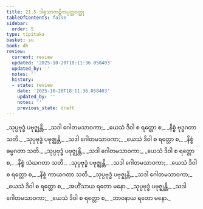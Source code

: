 ```yaml
---
title: 21.5 ဒါရုသာကဋိကပုတ္တဝတ္ထု
tableOfContents: false
sidebar:
  order: 5
type: tipitaka
basket: su
book: dh
review:
  current: review
  updated: '2025-10-20T18:11:36.058403'
  updated_by: ''
  notes: ''
  history:
  - state: review
    date: '2025-10-20T18:11:36.058403'
    updated_by: ''
    notes: ''
    previous_state: draft
---
```



<DynamicBreadcrumb />


<ReviewStatus review={frontmatter.review} showDetails={true} />

<HypothesisAnnotation frontmatter={frontmatter} />

<Division number="296" book="dh" e="ch" v="18" p="55">

<Paragraph number="319" type="verses" book="dh">
_သုပ္ပဗုဒ္ဓံ ပဗုဇ္ဈန္တိ,_  
_သဒါ ဂေါတမသာဝကာ;_  
_ယေသံ ဒိဝါ စ ရတ္တော စ,_  
_နိစ္စံ ဗုဒ္ဓဂတာ သတိ._  

</Paragraph>

</Division>
<Division number="297" book="dh" e="ch" v="18" p="55">

<Paragraph number="320" type="verses" book="dh">
_သုပ္ပဗုဒ္ဓံ ပဗုဇ္ဈန္တိ,_  
_သဒါ ဂေါတမသာဝကာ;_  
_ယေသံ ဒိဝါ စ ရတ္တော စ,_  
_နိစ္စံ ဓမ္မဂတာ သတိ._  

</Paragraph>

</Division>
<Division number="298" book="dh" e="ch" v="18" p="56">

<Paragraph number="321" type="verses" book="dh">
_သုပ္ပဗုဒ္ဓံ ပဗုဇ္ဈန္တိ,_  
_သဒါ ဂေါတမသာဝကာ;_  
_ယေသံ ဒိဝါ စ ရတ္တော စ,_  
_နိစ္စံ သံဃဂတာ သတိ._  

</Paragraph>

</Division>
<Division number="299" book="dh" e="ch" v="18" p="56">

<Paragraph number="322" type="verses" book="dh">
_သုပ္ပဗုဒ္ဓံ ပဗုဇ္ဈန္တိ,_  
_သဒါ ဂေါတမသာဝကာ;_  
_ယေသံ ဒိဝါ စ ရတ္တော စ,_  
_နိစ္စံ ကာယဂတာ သတိ._  

</Paragraph>

</Division>
<Division number="300" book="dh" e="ch" v="18" p="56">

<Paragraph number="323" type="verses" book="dh">
_သုပ္ပဗုဒ္ဓံ ပဗုဇ္ဈန္တိ,_  
_သဒါ ဂေါတမသာဝကာ;_  
_ယေသံ ဒိဝါ စ ရတ္တော စ,_  
_အဟိံသာယ ရတော မနော._  

</Paragraph>

</Division>
<Division number="301" book="dh" e="ch" v="18" p="56">

<Paragraph number="324" type="verses" book="dh">
_သုပ္ပဗုဒ္ဓံ ပဗုဇ္ဈန္တိ,_  
_သဒါ ဂေါတမသာဝကာ;_  
_ယေသံ ဒိဝါ စ ရတ္တော စ,_  
_ဘာဝနာယ ရတော မနော._
</Paragraph>
</Division>